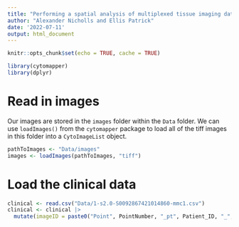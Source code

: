 ```yaml
---
title: "Performing a spatial analysis of multiplexed tissue imaging data."
author: "Alexander Nicholls and Ellis Patrick"
date: '2022-07-11'
output: html_document
---
```


```r
knitr::opts_chunk$set(echo = TRUE, cache = TRUE)
```


```r
library(cytomapper)
library(dplyr)
```

# Read in images

Our images are stored in the `images` folder within the `Data` folder. We can use `loadImages()` from the `cytomapper` package to load all of the tiff images in this folder into a `CytoImageList` object.


```r

pathToImages <- "Data/images"
images <- loadImages(pathToImages, "tiff")


```


# Load the clinical data

```r

clinical <- read.csv("Data/1-s2.0-S0092867421014860-mmc1.csv")
clinical <- clinical |>
  mutate(imageID = paste0("Point", PointNumber, "_pt", Patient_ID, "_", TMAD_Patient))

```




